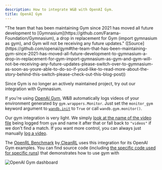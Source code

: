 ```yaml
---
description: How to integrate W&B with OpenAI Gym.
title: OpenAI Gym
---
```


<Note>
"The team that has been maintaining Gym since 2021 has moved all future development to [Gymnasium](https://github.com/Farama-Foundation/Gymnasium), a drop in replacement for Gym (import gymnasium as gym), and Gym will not be receiving any future updates." ([Source](https://github.com/openai/gym#the-team-that-has-been-maintaining-gym-since-2021-has-moved-all-future-development-to-gymnasium-a-drop-in-replacement-for-gym-import-gymnasium-as-gym-and-gym-will-not-be-receiving-any-future-updates-please-switch-over-to-gymnasium-as-soon-as-youre-able-to-do-so-if-youd-like-to-read-more-about-the-story-behind-this-switch-please-check-out-this-blog-post))

Since Gym is no longer an actively maintained project, try out our integration with Gymnasium.
</Note>

If you're using [OpenAI Gym](https://github.com/openai/gym), W&B automatically logs videos of your environment generated by `gym.wrappers.Monitor`. Just set the `monitor_gym` keyword argument to [`wandb.init`](/models/ref/python/functions/init) to `True` or call `wandb.gym.monitor()`.

Our gym integration is very light. We simply [look at the name of the video file](https://github.com/wandb/wandb/blob/master/wandb/integration/gym/__init__.py#L15) being logged from `gym` and name it after that or fall back to `"videos"` if we don't find a match. If you want more control, you can always just manually [log a video](/models/track/log/media/).

The [OpenRL Benchmark](https://wandb.me/openrl-benchmark-report) by[ CleanRL](https://github.com/vwxyzjn/cleanrl) uses this integration for its OpenAI Gym examples. You can find source code (including [the specific code used for specific runs](https://wandb.ai/cleanrl/cleanrl.benchmark/runs/2jrqfugg/code?workspace=user-costa-huang)) that demonstrates how to use gym with

<Frame>
    <img src="/images/integrations/open_ai_report_example.png" alt="OpenAI Gym dashboard"  />
</Frame>